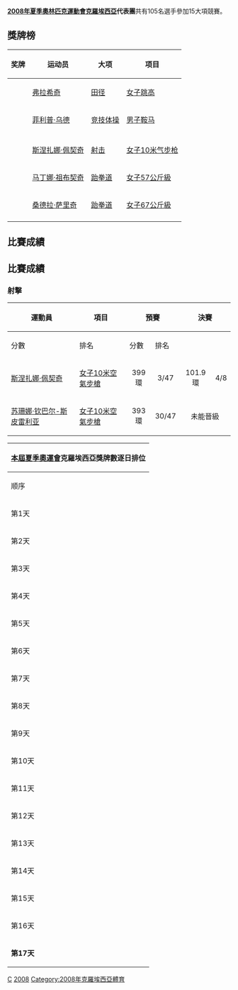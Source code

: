 {{unreferenced|time=2018-11-17T04:16:24+00:00}}
{{Infobox Country Olympics
|NOC=CRO
|games=2008年夏季
|competitors= 105
|sports= 15
|flagbearer=[[伊凡諾·巴歷|伊凡諾·巴歷]]（Ivano Balić）
|officials=
|gold=0
|silver=2
|bronze=3
|total=5
|rank=57
}}

'''[[2008年夏季奧林匹克運動會|2008年夏季奧林匹克運動會]][[克羅埃西亞|克羅埃西亞]]代表團'''共有105名選手參加15大項競賽。

== 獎牌榜 ==
{| class="wikitable sortable" style="font-size:88%"
|-
! 奖牌
! 运动员
! 大项
! 项目
|-
| {{silver medal}} || [[弗拉希奇|弗拉希奇]] || [[2008年夏季奥林匹克运动会田径比赛|田径]] || [[2008年夏季奧林匹克运动会田径比赛－女子跳高|女子跳高]]
|-
| {{silver medal}} || [[菲利普·乌德|菲利普·乌德]] || [[2008年夏季奥林匹克运动会体操比赛|竞技体操]] || [[2008年夏季奥林匹克运动会体操比赛－男子鞍马|男子鞍马]]
|-

|-
| {{bronze medal}} || [[斯涅扎娜·佩契奇|斯涅扎娜·佩契奇]] || [[2008年夏季奥林匹克运动会射击比赛|射击]] || [[2008年夏季奧林匹克運動會射擊比賽－女子10米空氣步槍|女子10米气步枪]]
|-
| {{bronze medal}} || [[马丁娜·祖布契奇|马丁娜·祖布契奇]] || [[2008年夏季奥林匹克运动会跆拳道比赛|跆拳道]] || [[2008年夏季奧林匹克運動會跆拳道比賽—女子57公斤級|女子57公斤級]]
|-
| {{bronze medal}} || [[桑德拉·萨里奇|桑德拉·萨里奇]] || [[2008年夏季奥林匹克运动会跆拳道比赛|跆拳道]] || [[2008年夏季奧林匹克運動會跆拳道比賽—女子67公斤級|女子67公斤級]]
|-
|}

== 比賽成績 ==
==比賽成績==
=== <!-- 注释出：[[File:Shooting_2008.gif|30px]] --> 射擊 ===
{{main|2008年夏季奧林匹克運動會射擊比賽}}

{| class="wikitable" style="font-size:85%"
|-
!rowspan="2"|運動員
!rowspan="2"|項目
!colspan="2"|預賽
!colspan="2"|決賽
!rowspan="2"|總成績
!rowspan="2"|總排名
|-
!分數
!排名
!分數
!排名
|-
|[[斯涅扎娜·佩契奇|斯涅扎娜·佩契奇]]
|[[2008年夏季奧林匹克運動會射擊比賽－女子10米空氣步槍|女子10米空氣步槍]]
|align=center|399環
|align=center|3/47
|align=center bgcolor=cc9966|101.9環
|align=center bgcolor=cc9966|4/8
|align=center bgcolor=cc9966|500.9環
|align=center|[[File:Bronze_medal_icon.svg|18px]]／47
|-
|[[苏珊娜·钦巴尔-斯皮雷利亚|苏珊娜·钦巴尔-斯皮雷利亚]]
|[[2008年夏季奧林匹克運動會射擊比賽－女子10米空氣步槍|女子10米空氣步槍]]
|align=center|393環
|align=center|30/47
|align=center colspan=3 |未能晉級
|align=center|30/47
|}

{|  class="wikitable" style="font-size:85%" align="right" 
|- bgcolor="#efefef"
!colspan=7|[[2008年夏季奧林匹克運動會|本屆夏季奧運會]]'''克羅埃西亞獎牌數逐日排位'''
|- style="text-align:center;"
|顺序
|[[2008年8月|8月]]
|'''位次'''
| bgcolor="gold" |金牌
| bgcolor="silver" |银牌
| bgcolor="CC9966" |铜牌
|奖牌
|- style="text-align:center;"
|第1天
|8日
|－
|－
|－
|－
|－
|- style="background:#ccccff; text-align:center;"
|第2天
|9日
|12
|0
|0
|1
|1
|- style="text-align:center;"
|第3天
|10日
|23
|0
|0
|1
|1
|- style="background:#ccccff; text-align:center;"
|第4天
|11日
|32
|0
|0
|1
|1
|- style="text-align:center;"
|第5天
|12日
|35
|0
|0
|1
|1
|- style="background:#ccccff; text-align:center;"
|第6天
|13日
|43
|0
|0
|1
|1
|- style="text-align:center;"
|第7天
|14日
|43
|0
|0
|1
|1
|- style="background:#ccccff; text-align:center;"
|第8天
|15日
|
|
|
|
|
|- style="text-align:center;"
|第9天
|16日
|
|
|
|
|
|- style="background:#ccccff; text-align:center;"
|第10天
|17日
|
|
|
|
|
|- style="text-align:center;"
|第11天
|18日
|
|
|
|
|
|- style="background:#ccccff; text-align:center;"
|第12天
|19日
|
|
|
|
|
|- style="text-align:center;"
|第13天
|20日
|
|
|
|
|
|- style="background:#ccccff; text-align:center;"
|第14天
|21日
|
|
|
|
|
|- style="text-align:center;"
|第15天
|22日
|
|
|
|
|
|- style="background:#ccccff; text-align:center;"
|第16天
|23日
|
|
|
|
|
|- style="background:#ccccff; text-align:center;"
|'''第17天'''
|'''24日'''
|57
|0
|2
|3
|5
|}
  
{{NOCin2008SummerOlympics}}

[[Category:2008年夏季奧林匹克運動會代表團|C]]
[[Category:奧林匹克運動會克羅埃西亞代表團|2008]]
[[Category:2008年克羅埃西亞體育|Category:2008年克羅埃西亞體育]]